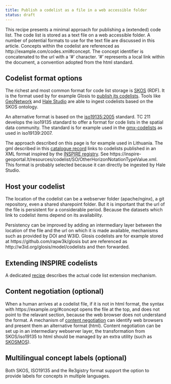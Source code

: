 ```yaml
---
title: Publish a codelist as a file in a web accessible folder
status: draft
---
```


This recipe presents a minimal approach for publishing a (extended) code list. The code list is stored as a text file on a web accessible folder. A number of potential formats to use for the text file are discussed in this article. Concepts within the codelist are referenced as http://example.com/codes.xml#concept. The concept identifier is concatenated to the url with a '#' character. '#' represents a local link within the document, a convention adopted from the html standard.

## Codelist format options

The richest and most common format for code list storage is [SKOS](https://www.w3.org/TR/skos-reference/) (RDF). It is the format used by for example Glosis to [publish its codelists](https://github.com/rapw3k/glosis/blob/master/glosis_cl.ttl). Tools like [GeoNetwork](./geonetwork.qmd) and [Hale Studio](./hale-studio.qmd) are able to ingest codelists based on the SKOS ontology.

An alternative format is based on the [iso19135:2005](https://www.iso.org/standard/32553.html) standard. TC 211 develops the iso19135 standard to offer a format for code lists in the spatial data community. The standard is for example used in the [gmx-codelists](https://standards.iso.org/iso/19139/resources/gmxCodelists.xml) as used in iso19139:2007.

The approach described on this page is for example used in Lithuania. The gml described in this [catalogue record](https://www.inspire-geoportal.lt/geonetwork/srv/metadata/d07c5dce-4a6e-4042-ac48-8b589c57d6d1) links to codelists published in an XML format inspired by the [INSPIRE registry](https://inspire.ec.europa.eu/codelist/WRBReferenceSoilGroupValue/WRBReferenceSoilGroupValue.en.xml). See https://inspire-geoportal.lt/resources/codelist/SO/OtherHorizonNotationTypeValue.xml. This format is probably selected because it can directly be ingested by Hale Studio.

## Host your codelist

The location of the codelist can be a webserver folder (apache/nginx), a git repository, even a shared sharepoint folder. But it is important that the url of the file is persistent for a considerable period. Because the datasets which link to codelist items depend on its availability. 

Persistency can be improved by adding an intermediary layer between the location of the file and the url on which it is made available, mechanisms such as provided by DOI and W3ID. Glosis codelists are for example stored at https://github.com/rapw3k/glosis but are referenced as http://w3id.org/glosis/model/codelists and then forwarded.

## Extending INSPIRE codelists

A dedicated [recipe](./code-listsExtension.qmd) describes the actual code list extension mechanism.

## Content negotiation (optional)

When a human arrives at a codelist file, if it is not in html format, the syntax with https://example.org/#concept opens the file at the top, and does not point to the relavant section, because the web browser does not understand the format. A mechanism of [content negotiation](https://en.wikipedia.org/wiki/Content_negotiation) can identify web browsers and present them an alternative format (html). Content negotiation can be set up in an intermediary webserver layer, the transformation from SKOS/iso19135 to html should be managed by an extra utility (such as [SKOSMOS](./virtuoso.qmd)).

## Multilingual concept labels (optional)

Both SKOS, ISO19135 and the Re3gistry format support the option to provide labels for concepts in multiple languages.
